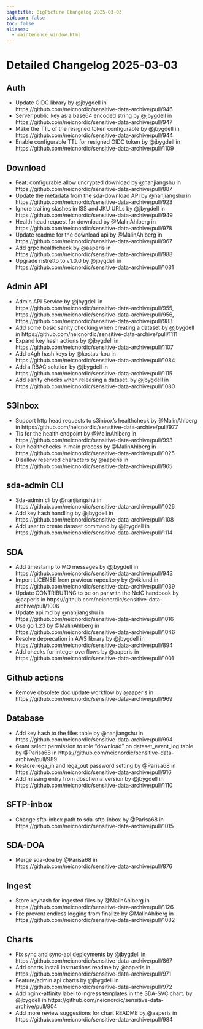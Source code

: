 ```yaml
---
pagetitle: BigPicture Changelog 2025-03-03
sidebar: false
toc: false
aliases:
  - maintenence_window.html
---
```


# Detailed Changelog 2025-03-03

## Auth
 * Update OIDC library by @jbygdell in https://github.com/neicnordic/sensitive-data-archive/pull/946
 * Server public key as a base64 encoded string by @jbygdell in https://github.com/neicnordic/sensitive-data-archive/pull/947
 * Make the TTL of  the resigned token configurable by @jbygdell in https://github.com/neicnordic/sensitive-data-archive/pull/944
 * Enable configurable TTL for resigned OIDC token by @jbygdell in https://github.com/neicnordic/sensitive-data-archive/pull/1109

## Download
 * Feat: configurable allow uncrypted download by @nanjiangshu in https://github.com/neicnordic/sensitive-data-archive/pull/887
 * Update the metadata from the sda-download API by @nanjiangshu in https://github.com/neicnordic/sensitive-data-archive/pull/923
 * Ignore trailing slashes in ISS and JKU URLs by @jbygdell in https://github.com/neicnordic/sensitive-data-archive/pull/949
 * Health head request for download by @MalinAhlberg in https://github.com/neicnordic/sensitive-data-archive/pull/978
 * Update readme for the download api by @MalinAhlberg in https://github.com/neicnordic/sensitive-data-archive/pull/967
 * Add grpc healthcheck by @aaperis in https://github.com/neicnordic/sensitive-data-archive/pull/988
 * Upgrade ristretto to v1.0.0 by @jbygdell in https://github.com/neicnordic/sensitive-data-archive/pull/1081

## Admin API
 * Admin API Service by @jbygdell in https://github.com/neicnordic/sensitive-data-archive/pull/955, https://github.com/neicnordic/sensitive-data-archive/pull/956, https://github.com/neicnordic/sensitive-data-archive/pull/983
 * Add some basic sanity checking when creating a dataset by @jbygdell in https://github.com/neicnordic/sensitive-data-archive/pull/1111
 * Expand key hash actions by @jbygdell in https://github.com/neicnordic/sensitive-data-archive/pull/1107
 * Add c4gh hash keys by @kostas-kou in https://github.com/neicnordic/sensitive-data-archive/pull/1084
 * Add a RBAC solution by @jbygdell in https://github.com/neicnordic/sensitive-data-archive/pull/1115
 * Add sanity checks when releasing a dataset.  by @jbygdell in https://github.com/neicnordic/sensitive-data-archive/pull/1080

## S3Inbox
 * Support http head requests to s3inbox's healthcheck by @MalinAhlberg in https://github.com/neicnordic/sensitive-data-archive/pull/977
 * Tls for the health endpoint by @MalinAhlberg in https://github.com/neicnordic/sensitive-data-archive/pull/993
 * Run healthchecks in main process by @MalinAhlberg in https://github.com/neicnordic/sensitive-data-archive/pull/1025
 * Disallow reserved characters by @aaperis in https://github.com/neicnordic/sensitive-data-archive/pull/965

## sda-admin CLI
 * Sda-admin cli  by @nanjiangshu in https://github.com/neicnordic/sensitive-data-archive/pull/1026
 * Add key hash handling by @jbygdell in https://github.com/neicnordic/sensitive-data-archive/pull/1108
 * Add user to create dataset command by @jbygdell in https://github.com/neicnordic/sensitive-data-archive/pull/1114

## SDA
 * Add timestamp to MQ messages by @jbygdell in https://github.com/neicnordic/sensitive-data-archive/pull/943
 * Import LICENSE from previous repository by @viklund in https://github.com/neicnordic/sensitive-data-archive/pull/1039
 * Update CONTRIBUTING to be on par with the NeIC handbook by @aaperis in https://github.com/neicnordic/sensitive-data-archive/pull/1006
 * Update api.md by @nanjiangshu in https://github.com/neicnordic/sensitive-data-archive/pull/1016
 * Use go 1.23 by @MalinAhlberg in https://github.com/neicnordic/sensitive-data-archive/pull/1046
 * Resolve deprecation in AWS library by @jbygdell in https://github.com/neicnordic/sensitive-data-archive/pull/894
 * Add checks for integer overflows by @aaperis in https://github.com/neicnordic/sensitive-data-archive/pull/1001


## Github actions
 * Remove obsolete doc update workflow by @aaperis in https://github.com/neicnordic/sensitive-data-archive/pull/969

## Database
 * Add key hash to the files table by @nanjiangshu in https://github.com/neicnordic/sensitive-data-archive/pull/994
 * Grant select permission to role "download" on dataset_event_log table by @Parisa68 in https://github.com/neicnordic/sensitive-data-archive/pull/989
 * Restore lega_in and lega_out password setting by @Parisa68 in https://github.com/neicnordic/sensitive-data-archive/pull/916
 * Add missing entry from dbschema_version by @jbygdell in https://github.com/neicnordic/sensitive-data-archive/pull/1110

## SFTP-inbox
 * Change sftp-inbox path to sda-sftp-inbox by @Parisa68 in https://github.com/neicnordic/sensitive-data-archive/pull/1015

## SDA-DOA
 * Merge sda-doa by @Parisa68 in https://github.com/neicnordic/sensitive-data-archive/pull/876

## Ingest
 * Store keyhash for ingested files by @MalinAhlberg in https://github.com/neicnordic/sensitive-data-archive/pull/1126
 * Fix: prevent endless logging from finalize by @MalinAhlberg in https://github.com/neicnordic/sensitive-data-archive/pull/1082

## Charts
 * Fix sync and sync-api deployments by @jbygdell in https://github.com/neicnordic/sensitive-data-archive/pull/867
 * Add charts install instructions readme by @aaperis in https://github.com/neicnordic/sensitive-data-archive/pull/971
 * Feature/admin api charts by @jbygdell in https://github.com/neicnordic/sensitive-data-archive/pull/972
 * Add nginx-affinity label to ingress templates in the SDA-SVC chart. by @jbygdell in https://github.com/neicnordic/sensitive-data-archive/pull/904
 * Add more review suggestions for chart README by @aaperis in https://github.com/neicnordic/sensitive-data-archive/pull/984
